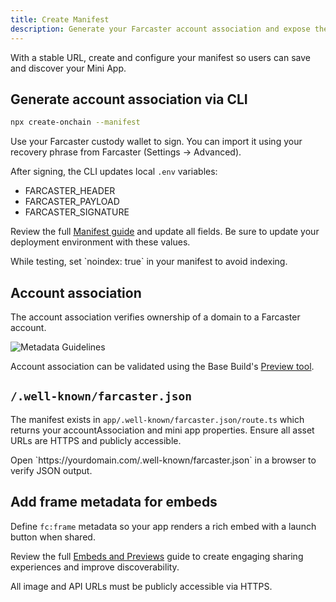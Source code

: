```yaml
---
title: Create Manifest
description: Generate your Farcaster account association and expose the /.well-known/farcaster.json endpoint
---
```


With a stable URL, create and configure your manifest so users can save and discover your Mini App.

## Generate account association via CLI

```bash Terminal
npx create-onchain --manifest
```

<Info>
Use your Farcaster custody wallet to sign. You can import it using your recovery phrase from Farcaster (Settings → Advanced).
</Info>

After signing, the CLI updates local `.env` variables:

- FARCASTER_HEADER
- FARCASTER_PAYLOAD
- FARCASTER_SIGNATURE

Review the full [Manifest guide](/mini-apps/features/manifest) and update all fields. Be sure to update your deployment environment with these values.

<Warning>
While testing, set `noindex: true` in your manifest to avoid indexing.
</Warning>

## Account association
The account association verifies ownership of a domain to a Farcaster account.

![Metadata Guidelines](/images/base-build/account-association.png)

<Tip>Account association can be validated using the Base Build's [Preview tool](https://base.dev/preview).</Tip>

## `/.well-known/farcaster.json`

The manifest exists in `app/.well-known/farcaster.json/route.ts` which returns your accountAssociation and mini app properties. Ensure all asset URLs are HTTPS and publicly accessible.

<Check>
Open `https://yourdomain.com/.well-known/farcaster.json` in a browser to verify JSON output.
</Check>

## Add frame metadata for embeds

Define `fc:frame` metadata so your app renders a rich embed with a launch button when shared.

Review the full [Embeds and Previews](/mini-apps/features/embeds-and-previews) guide to create engaging sharing experiences and improve discoverability.

<Warning>
All image and API URLs must be publicly accessible via HTTPS.
</Warning>





